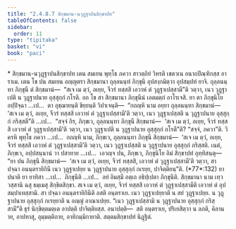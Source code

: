 ```yaml
---
title: "2.4.8.7 สิกฺขมาน-นวุฏฺฐาปนสิกฺขาปท"
tableOfContents: false
sidebar:
  order: 11
type: "tipitaka"
basket: "vi"
book: "paci"
---
```



<DynamicBreadcrumb />

<Paragraph type="center" book="paci">
* สิกฺขมาน-นวุฏฺฐาปนสิกฺขาปท
</Paragraph>

<Division number="1150" book="paci">

<Paragraph number="3361" book="paci">
เตน สมเยน พุทฺโธ ภควา สาวตฺถิยํ วิหรติ เชตวเน อนาถปิณฺฑิกสฺส อาราเม. เตน โข ปน สมเยน อญฺญตรา สิกฺขมานา ถุลฺลนนฺทํ ภิกฺขุนึ อุปสงฺกมิตฺวา อุปสมฺปทํ ยาจิ. ถุลฺลนนฺทา ภิกฺขุนี ตํ สิกฺขมานํ—  “สเจ เม ตฺวํ, อเยฺย, จีวรํ ทสฺสสิ เอวาหํ ตํ วุฏฺฐาเปสฺสามี”ติ วตฺวา, เนว วุฏฺฐาเปติ น วุฏฺฐาปนาย อุสฺสุกฺกํ กโรติ.
</Paragraph>

<Paragraph number="3362" book="paci">
อถ โข สา สิกฺขมานา ภิกฺขุนีนํ เอตมตฺถํ อาโรเจสิ. ยา ตา ภิกฺขุนิโย อปฺปิจฺฉา …เป…  ตา อุชฺฌายนฺติ ขิยฺยนฺติ วิปาเจนฺติ—  “กถญฺหิ นาม อยฺยา ถุลฺลนนฺทา สิกฺขมานํ—  ‘สเจ เม ตฺวํ, อเยฺย, จีวรํ ทสฺสสิ เอวาหํ ตํ วุฏฺฐาเปสฺสามี’ติ วตฺวา, เนว วุฏฺฐาเปสฺสติ น วุฏฺฐาปนาย อุสฺสุกฺกํ กริสฺสตี”ติ …เป…  “สจฺจํ กิร, ภิกฺขเว, ถุลฺลนนฺทา ภิกฺขุนี สิกฺขมานํ—  ‘สเจ เม ตฺวํ, อเยฺย, จีวรํ ทสฺสสิ เอวาหํ ตํ วุฏฺฐาเปสฺสามี’ติ วตฺวา, เนว วุฏฺฐาเปติ น วุฏฺฐาปนาย อุสฺสุกฺกํ กโรตี”ติ? “สจฺจํ, ภควา”ติ. วิครหิ พุทฺโธ ภควา …เป…  กถญฺหิ นาม, ภิกฺขเว, ถุลฺลนนฺทา ภิกฺขุนี สิกฺขมานํ—  ‘สเจ เม ตฺวํ, อเยฺย, จีวรํ ทสฺสสิ เอวาหํ ตํ วุฏฺฐาเปสฺสามี’ติ วตฺวา, เนว วุฏฺฐาเปสฺสติ น วุฏฺฐาปนาย อุสฺสุกฺกํ กริสฺสติ. เนตํ, ภิกฺขเว, อปฺปสนฺนานํ วา ปสาทาย …เป…  เอวญฺจ ปน, ภิกฺขเว, ภิกฺขุนิโย อิมํ สิกฺขาปทํ อุทฺทิสนฺตุ—
</Paragraph>

</Division>
<Division number="1151" book="paci">

<Paragraph number="3363" book="paci">
<Emphasis>“ยา ปน ภิกฺขุนี สิกฺขมานํ—  ‘สเจ เม ตฺวํ, อเยฺย, จีวรํ ทสฺสสิ, เอวาหํ ตํ วุฏฺฐาเปสฺสามี’ติ วตฺวา, สา ปจฺฉา อนนฺตรายิกินี เนว วุฏฺฐาเปยฺย น วุฏฺฐาปนาย อุสฺสุกฺกํ กเรยฺย, ปาจิตฺติยนฺ”</Emphasis>ติ. (*77*:<Emphasis>132</Emphasis>)
</Paragraph>

</Division>
<Division number="1152" book="paci">

<Paragraph number="3364" book="paci">
<Emphasis>ยา ปนา</Emphasis>ติ ยา ยาทิสา …เป…  <Emphasis>ภิกฺขุนี</Emphasis>ติ …เป…  อยํ อิมสฺมึ อตฺเถ อธิปฺเปตา ภิกฺขุนีติ.
</Paragraph>

<Paragraph number="3365" book="paci">
<Emphasis>สิกฺขมานา</Emphasis> นาม เทฺว วสฺสานิ ฉสุ ธมฺเมสุ สิกฺขิตสิกฺขา.
</Paragraph>

<Paragraph number="3366" book="paci">
<Emphasis>สเจ เม ตฺวํ, อเยฺย, จีวรํ ทสฺสสิ เอวาหํ ตํ วุฏฺฐาเปสฺสามี</Emphasis>ติ เอวาหํ ตํ อุปสมฺปาเทสฺสามิ.
</Paragraph>

<Paragraph number="3367" book="paci">
<Emphasis>สา ปจฺฉา อนนฺตรายิกินี</Emphasis>ติ อสติ อนฺตราเย.
</Paragraph>

<Paragraph number="3368" book="paci">
<Emphasis>เนว วุฏฺฐาเปยฺยา</Emphasis>ติ น สยํ วุฏฺฐาเปยฺย.
</Paragraph>

<Paragraph number="3369" book="paci">
<Emphasis>น วุฏฺฐาปนาย อุสฺสุกฺกํ กเรยฺยา</Emphasis>ติ น อญฺญํ อาณาเปยฺย. “เนว วุฏฺฐาเปสฺสามิ น วุฏฺฐาปนาย อุสฺสุกฺกํ กริสฺสามี”ติ ธุรํ นิกฺขิตฺตมตฺเต อาปตฺติ ปาจิตฺติยสฺส.
</Paragraph>

</Division>
<Division number="1153" book="paci">

<Paragraph number="3370" book="paci">
อนาปตฺติ—  สติ อนฺตราเย, ปริเยสิตฺวา น ลภติ, คิลานาย, อาปทาสุ, อุมฺมตฺติกาย, อาทิกมฺมิกายาติ.

</Paragraph>
</Division>

<Paragraph number="3371" type="center" book="paci">
สตฺตมสิกฺขาปทํ นิฏฺฐิตํ.
</Paragraph>
